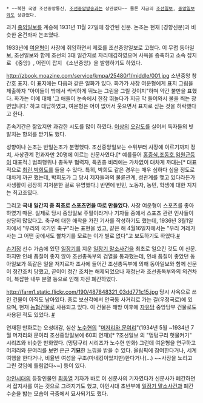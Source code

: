  * ~~북한 국영 조선중앙통신, [[조선중앙방송]]과는 상관없다~~ 물론 지금의 [[조선일보]], [[중앙일보]]와도 상관없다.

과거 [[중외일보]]를 계승해 1931년 11월 27일에 창간된 신문. 논조는 현재 [경향신문]과 비슷한 온건좌파 논조였다.

1933년에 [[여운형]]이 사장에 취임하면서 제호를 조선중앙일보로 고쳤다. 이 무렵 동아일보, 조선일보와 함께 조선의 3대 일간지로 자리매김하였으며 사옥을 증축하고 소속 잡지로 《중앙》, 어린이 잡지 《소년중앙》을 발행하기도 하였다.

http://zbook.moazine.com/service/kmpa/25480/1/middle/001.jpg
소년중앙 창간호 표지. 이 표지에는 다음과 같은 일화가 있다. 화가가 사장 여운형에게 표지 그림을 제출하자 "아이들이 밖에서 씩씩하게 뛰노는 그림을 그릴 것이지"하며 약간 불만을 표했다. 화가는 이에 대해 '그 애들이 눈속에서 한참 뛰놀다가 지금 막 들어와서 불을 쬐는 장면입니다.' 하고 대답하였고, 여운형은 어이 없어서 웃으면서 표지로 싣는 것을 허락했다고 한다.

존속기간은 짧았지만 과감한 시도를 많이 하였다. [[이상]]의 [[오감도]]를 실어서 독자들의 빗발치는 항의를 받기도 했다.

성향이나 논조는 반일논조가 분명했다. 조선중앙일보는 수위부터 사장에 이르기까지 정치, 사상관계 전과자만 20명에 이르는 신문사였다.[* 예를들어 [[홍증식]],[[조동호]],[[임원근]]등이 대표적.] 범죄행위나 총독부 협력자, 특권층 비리에는 가차없이 대차게 까대는[* 대표적으로 [[최린]],[[박희도]]를 들을 수 있다. 특히, 박희도 같은 경우는 매우 심하다 싶을 정도로 대차게 까곤 했는데, 박희도가 그 당시 제자들과의 불륜관계, 성관계를 맺고 있다라든가 사생활이 굉장히 지저분한 걸로 유명했다.] 반면에 빈민, 노동자, 농민, 학생에 대한 지지는 최고조였다.

그리고 '''국내 일간지 중 최초로 스포츠면을 따로 만들었다.''' 사장 여운형이 스포츠를 좋아하였기 때문. 실제로 당시 중앙일보 주필이라거나 기자들 중에서 스포츠 관련 인사들이 상당히 많았다고. 축구에 대한 애착을 가진 기사를 작성하기도 했는데, 1936년 3월1일자에서 "우리의 국기인 축구"라는 표현을 썼고, 같은 해 4월16일자에서는 "우리 겨레가 사는 그 어떤 곳에서도 뽈차기를 모르는 이가 별로 없다"고 보도하기도 하였다.[http://www.yonhapnews.co.kr/culture/2010/02/28/0906000000AKR20100228023800004.HTML #]

[[손기정]] 선수 가슴에 있던 [[일장기]]를 지운 [[일장기 말소사건]]을 최초로 일으킨 것도 이 신문. 하지만 인쇄 품질이 좋지 않아 조선총독부의 검열을 통과했는데, 인쇄 품질이 좋았던 동아일보가 똑같은 일을 저지르자 조사에 들어간 조선총독부에 의해 동아일보와 함께 신문이 정간조치 당했고, 곧이어 정간 조치는 해제되었으나 재정난과 조선총독부와의 의견차이, 복잡한 내부 분열 등으로 인해 자진 폐간하였다. 

http://farm1.static.flickr.com/190/487848321_03dd771c15.jpg 
당시 사옥으로 쓰인 건물이 아직도 남아있다. 종로 보신각에서 안국동 사거리로 가는 길(우정국로)에 있으며, 현재 [[농협]]건물로 사용되고 있다. 
이 건물은 해방 이후에 [[자유당]] 중앙당부 건물로도 사용된 적도 있었다. [http://theme.archives.go.kr/next/pages/419/common/PicArchive01.jsp?groupId=grp_P03&key=311 #]

연재된 만화로는 오성대감, 심산 [[노수현]]의 "[[머저리와 문여리]]"(1934년 5월 ~1934년 7월 머저리와 문여리 조선중앙일보에 60회 연재)[* ?조선일보 의 "멍텅구리 헛물켜기" 시리즈와 비슷한 만화였다. (멍텅구리 시리즈가 노수현 만화) 그런데 여운형을 연구하고 머저리와 문여리를 보면 은근 '''기묘'''한 느낌을 받을 수 있다. 올림픽에 참여한다거나, 세계여행을 한다거나, 비율빈 여성을 구조(마네킹이었지만)한다거나(…) ~~사장을 노리고 그린 것임에 틀림없다~~] 등이 있다.

[[야인시대]]의 등장인물인 [[최동열]] 기자가 바로 이 신문사의 기자였다가 신문사가 폐간하면서 잡지사를 여는 것으로 그려지기도 했고, 야인시대 초반부에 [[일장기 말소사건]]과 폐간 수순을 밟는 모습이 극중에서 묘사되기도 했다.
